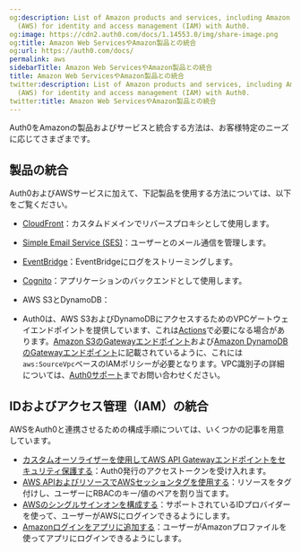 ```yaml
---
og:description: List of Amazon products and services, including Amazon Web Services
  (AWS) for identity and access management (IAM) with Auth0.
og:image: https://cdn2.auth0.com/docs/1.14553.0/img/share-image.png
og:title: Amazon Web ServicesやAmazon製品との統合
og:url: https://auth0.com/docs/
permalink: aws
sidebarTitle: Amazon Web ServicesやAmazon製品との統合
title: Amazon Web ServicesやAmazon製品との統合
twitter:description: List of Amazon products and services, including Amazon Web Services
  (AWS) for identity and access management (IAM) with Auth0.
twitter:title: Amazon Web ServicesやAmazon製品との統合
---
```


Auth0をAmazonの製品およびサービスと統合する方法は、お客様特定のニーズに応じてさまざまです。

## 製品の統合

Auth0およびAWSサービスに加えて、下記製品を使用する方法については、以下をご覧ください。

* [CloudFront](/custom-domains/self-managed-certificates/configure-aws-cloudfront-for-use-as-reverse-proxy)：カスタムドメインでリバースプロキシとして使用します。
* [Simple Email Service (SES)](/brand-and-customize/email/smtp-email-providers/configure-amazon-ses-as-external-smtp-email-provider)：ユーザーとのメール通信を管理します。
* [EventBridge](https://marketplace.auth0.com/integrations/amazon-log-streaming)：EventBridgeにログをストリーミングします。
* [Cognito](/integrations/amazon-cognito)：アプリケーションのバックエンドとして使用します。
* AWS S3とDynamoDB：

* Auth0は、AWS S3およびDynamoDBにアクセスするためのVPCゲートウェイエンドポイントを提供しています、これは[Actions](/actions)で必要になる場合があります。[Amazon S3のGatewayエンドポイント](https://docs.aws.amazon.com/vpc/latest/privatelink/vpc-endpoints-s3.html)および[Amazon DynamoDBのGatewayエンドポイント](https://docs.aws.amazon.com/vpc/latest/privatelink/vpc-endpoints-ddb.html)に記載されているように、これには`aws:SourceVpc`ベースのIAMポリシーが必要となります。VPC識別子の詳細については、[Auth0サポート](www.support.auth0.com)までお問い合わせください。

## IDおよびアクセス管理（IAM）の統合

AWSをAuth0と連携させるための構成手順については、いくつかの記事を用意しています。

* [カスタムオーソライザーを使用してAWS API Gatewayエンドポイントをセキュリティ保護する](/integrations/aws-api-gateway-custom-authorizers)：Auth0発行のアクセストークンを受け入れます。
* [AWS APIおよびリソースでAWSセッションタグを使用する](/integrations/aws/session-tags)：リソースをタグ付けし、ユーザーにRBACのキー/値のペアを割り当てます。
* [AWSのシングルサインオンを構成する](/integrations/aws/configure-amazon-web-services-for-sso)：サポートされているIDプロバイダーを使って、ユーザーがAWSにログインできるようにします。
* [Amazonログインをアプリに追加する](/connections/social/amazon)：ユーザーがAmazonプロファイルを使ってアプリにログインできるようにします。